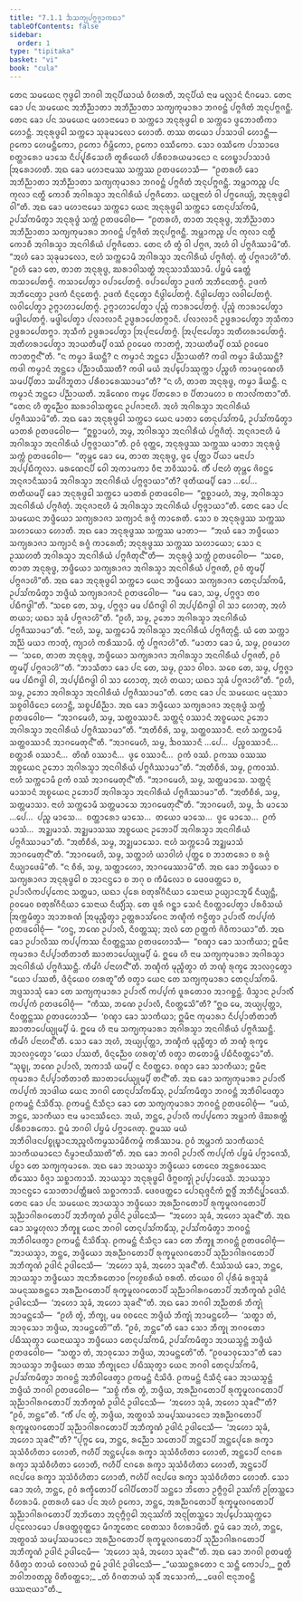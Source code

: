 ```yaml
---
title: "7.1.1 ᨨᩈᨠ᩠ᨿᨸᨻ᩠ᨻᨩ᩠ᨩᩣᨠᨳᩣ"
tableOfContents: false
sidebar:
  order: 1
type: "tipitaka"
basket: "vi"
book: "cula"
---
```



<DynamicBreadcrumb />

<Division number="330" book="cula">

<Paragraph number="1492" book="cula">
ᨲᩮᨶ ᩈᨾᨿᩮᨶ ᨻᩩᨴ᩠ᨵᩮᩤ ᨽᨣᩅᩤ ᩋᨶᩩᨸᩥᨿᩣᨿᩴ ᩅᩥᩉᩁᨲᩥ, ᩋᨶᩩᨸᩥᨿᩴ ᨶᩣᨾ ᨾᩃᩖᩣᨶᩴ ᨶᩥᨣᨾᩮᩣ. ᨲᩮᨶ ᨡᩮᩣ ᨸᨶ ᩈᨾᨿᩮᨶ ᩋᨽᩥᨬ᩠ᨬᩣᨲᩣ ᩋᨽᩥᨬ᩠ᨬᩣᨲᩣ ᩈᨠ᩠ᨿᨠᩩᨾᩣᩁᩣ ᨽᨣᩅᨶ᩠ᨲᩴ ᨸᨻ᩠ᨻᨩᩥᨲᩴ ᩋᨶᩩᨸᨻ᩠ᨻᨩᨶ᩠ᨲᩥ. ᨲᩮᨶ ᨡᩮᩣ ᨸᨶ ᩈᨾᨿᩮᨶ ᨾᩉᩣᨶᩣᨾᩮᩣ ᨧ ᩈᨠ᩠ᨠᩮᩣ ᩋᨶᩩᩁᩩᨴ᩠ᨵᩮᩤ ᨧ ᩈᨠ᩠ᨠᩮᩣ ᨴ᩠ᩅᩮᨽᩣᨲᩥᨠᩣ ᩉᩮᩣᨶ᩠ᨲᩥ. ᩋᨶᩩᩁᩩᨴ᩠ᨵᩮᩤ ᩈᨠ᩠ᨠᩮᩣ ᩈᩩᨡᩩᨾᩣᩃᩮᩣ ᩉᩮᩣᨲᩥ. ᨲᩔ ᨲᨿᩮᩣ ᨸᩣᩈᩣᨴᩤ ᩉᩮᩣᨶ᩠ᨲᩥ—  ᩑᨠᩮᩣ ᩉᩮᨾᨶ᩠ᨲᩥᨠᩮᩣ, ᩑᨠᩮᩣ ᨣᩥᨾ᩠ᩉᩥᨠᩮᩣ, ᩑᨠᩮᩣ ᩅᩔᩥᨠᩮᩣ. ᩈᩮᩣ ᩅᩔᩥᨠᩮ ᨸᩣᩈᩣᨴᩮ ᨧᨲ᩠ᨲᩣᩁᩮᩣ ᨾᩣᩈᩮ ᨶᩥᨸ᩠ᨸᩩᩁᩥᩈᩮᩉᩥ ᨲᩪᩁᩥᨿᩮᩉᩥ ᨸᩁᩥᨧᩣᩁᨿᨾᩣᨶᩮᩣ ᨶ ᩉᩮᨭ᩠ᨮᩣᨸᩣᩈᩣᨴᩴ ᩒᩁᩮᩣᩉᨲᩥ. ᩋᨳ ᨡᩮᩣ ᨾᩉᩣᨶᩣᨾᩔ ᩈᨠ᩠ᨠᩔ ᩑᨲᨴᩉᩮᩣᩈᩥ—  “ᩑᨲᩁᩉᩥ ᨡᩮᩣ ᩋᨽᩥᨬ᩠ᨬᩣᨲᩣ ᩋᨽᩥᨬ᩠ᨬᩣᨲᩣ ᩈᨠ᩠ᨿᨠᩩᨾᩣᩁᩣ ᨽᨣᩅᨶ᩠ᨲᩴ ᨸᨻ᩠ᨻᨩᩥᨲᩴ ᩋᨶᩩᨸᨻ᩠ᨻᨩᨶ᩠ᨲᩥ. ᩋᨾ᩠ᩉᩣᨠᨬ᩠ᨧ ᨸᨶ ᨠᩩᩃᩣ ᨶᨲ᩠ᨳᩥ ᨠᩮᩣᨧᩥ ᩋᨣᩤᩁᩈ᩠ᨾᩣ ᩋᨶᨣᩤᩁᩥᨿᩴ ᨸᨻ᩠ᨻᨩᩥᨲᩮᩣ. ᨿᨶ᩠ᨶᩪᨶᩣᩉᩴ ᩅᩤ ᨸᨻ᩠ᨻᨩᩮᨿ᩠ᨿᩴ, ᩋᨶᩩᩁᩩᨴ᩠ᨵᩮᩤ ᩅᩤ”ᨲᩥ. ᩋᨳ ᨡᩮᩣ ᨾᩉᩣᨶᩣᨾᩮᩣ ᩈᨠ᩠ᨠᩮᩣ ᨿᩮᨶ ᩋᨶᩩᩁᩩᨴ᩠ᨵᩮᩤ ᩈᨠ᩠ᨠᩮᩣ ᨲᩮᨶᩩᨸᩈᩘᨠᨾᩥ, ᩏᨸᩈᩘᨠᨾᩥᨲ᩠ᩅᩣ ᩋᨶᩩᩁᩩᨴ᩠ᨵᩴ ᩈᨠ᩠ᨠᩴ ᩑᨲᨴᩅᩮᩤᨧ—  “ᩑᨲᩁᩉᩥ, ᨲᩣᨲ ᩋᨶᩩᩁᩩᨴ᩠ᨵ, ᩋᨽᩥᨬ᩠ᨬᩣᨲᩣ ᩋᨽᩥᨬ᩠ᨬᩣᨲᩣ ᩈᨠ᩠ᨿᨠᩩᨾᩣᩁᩣ ᨽᨣᩅᨶ᩠ᨲᩴ ᨸᨻ᩠ᨻᨩᩥᨲᩴ ᩋᨶᩩᨸᨻ᩠ᨻᨩᨶ᩠ᨲᩥ. ᩋᨾ᩠ᩉᩣᨠᨬ᩠ᨧ ᨸᨶ ᨠᩩᩃᩣ ᨶᨲ᩠ᨳᩥ ᨠᩮᩣᨧᩥ ᩋᨣᩤᩁᩈ᩠ᨾᩣ ᩋᨶᨣᩤᩁᩥᨿᩴ ᨸᨻ᩠ᨻᨩᩥᨲᩮᩣ. ᨲᩮᨶ ᩉᩥ ᨲ᩠ᩅᩴ ᩅᩤ ᨸᨻ᩠ᨻᨩ, ᩋᩉᩴ ᩅᩤ ᨸᨻ᩠ᨻᨩᩥᩔᩣᨾᩦ”ᨲᩥ. “ᩋᩉᩴ ᨡᩮᩣ ᩈᩩᨡᩩᨾᩣᩃᩮᩣ, ᨶᩣᩉᩴ ᩈᨠ᩠ᨠᩮᩣᨾᩥ ᩋᨣᩤᩁᩈ᩠ᨾᩣ ᩋᨶᨣᩤᩁᩥᨿᩴ ᨸᨻ᩠ᨻᨩᩥᨲᩩᩴ. ᨲ᩠ᩅᩴ ᨸᨻ᩠ᨻᨩᩣᩉᩦ”ᨲᩥ. “ᩑᩉᩥ ᨡᩮᩣ ᨲᩮ, ᨲᩣᨲ ᩋᨶᩩᩁᩩᨴ᩠ᨵ, ᨥᩁᩣᩅᩤᩈᨲ᩠ᨳᩴ ᩋᨶᩩᩈᩣᩈᩥᩔᩣᨾᩥ. ᨸᨮᨾᩴ ᨡᩮᨲ᩠ᨲᩴ ᨠᩈᩣᨸᩮᨲᨻ᩠ᨻᩴ. ᨠᩈᩣᨸᩮᨲ᩠ᩅᩣ ᩅᨸᩣᨸᩮᨲᨻ᩠ᨻᩴ. ᩅᨸᩣᨸᩮᨲ᩠ᩅᩣ ᩏᨴᨠᩴ ᩋᨽᩥᨶᩮᨲᨻ᩠ᨻᩴ. ᩏᨴᨠᩴ ᩋᨽᩥᨶᩮᨲ᩠ᩅᩣ ᩏᨴᨠᩴ ᨶᩥᨶ᩠ᨶᩮᨲᨻ᩠ᨻᩴ. ᩏᨴᨠᩴ ᨶᩥᨶ᩠ᨶᩮᨲ᩠ᩅᩣ ᨶᩥᨴ᩠ᨵᩤᨸᩮᨲᨻ᩠ᨻᩴ. ᨶᩥᨴ᩠ᨵᩤᨸᩮᨲ᩠ᩅᩣ ᩃᩅᩤᨸᩮᨲᨻ᩠ᨻᩴ. ᩃᩅᩤᨸᩮᨲ᩠ᩅᩣ ᩏᨻ᩠ᨻᩣᩉᩣᨸᩮᨲᨻ᩠ᨻᩴ. ᩏᨻ᩠ᨻᩣᩉᩣᨸᩮᨲ᩠ᩅᩣ ᨸᩩᨬ᩠ᨩᩴ ᨠᩣᩁᩣᨸᩮᨲᨻ᩠ᨻᩴ. ᨸᩩᨬ᩠ᨩᩴ ᨠᩣᩁᩣᨸᩮᨲ᩠ᩅᩣ ᨾᨴ᩠ᨴᩤᨸᩮᨲᨻ᩠ᨻᩴ. ᨾᨴ᩠ᨴᩤᨸᩮᨲ᩠ᩅᩣ ᨸᩃᩣᩃᩣᨶᩥ ᩏᨴ᩠ᨵᩁᩣᨸᩮᨲᨻ᩠ᨻᩣᨶᩥ. ᨸᩃᩣᩃᩣᨶᩥ ᩏᨴ᩠ᨵᩁᩣᨸᩮᨲ᩠ᩅᩣ ᨽᩩᩈᩥᨠᩣ ᩏᨴ᩠ᨵᩁᩣᨸᩮᨲᨻ᩠ᨻᩣ. ᨽᩩᩈᩥᨠᩴ ᩏᨴ᩠ᨵᩁᩣᨸᩮᨲ᩠ᩅᩣ ᩒᨸᩩᨶᩣᨸᩮᨲᨻ᩠ᨻᩴ. ᩒᨸᩩᨶᩣᨸᩮᨲ᩠ᩅᩣ ᩋᨲᩥᩉᩁᩣᨸᩮᨲᨻ᩠ᨻᩴ. ᩋᨲᩥᩉᩁᩣᨸᩮᨲ᩠ᩅᩣ ᩋᩣᨿᨲᩥᨾ᩠ᨸᩥ ᩅᩔᩴ ᩑᩅᨾᩮᩅ ᨠᩣᨲᨻ᩠ᨻᩴ, ᩋᩣᨿᨲᩥᨾ᩠ᨸᩥ ᩅᩔᩴ ᩑᩅᨾᩮᩅ ᨠᩣᨲᨻ᩠ᨻᨶ᩺”ᨲᩥ. “ᨶ ᨠᨾ᩠ᨾᩣ ᨡᩦᨿᨶ᩠ᨲᩥ? ᨶ ᨠᨾ᩠ᨾᩣᨶᩴ ᩋᨶ᩠ᨲᩮᩣ ᨸᨬ᩠ᨬᩣᨿᨲᩥ? ᨠᨴᩤ ᨠᨾ᩠ᨾᩣ ᨡᩦᨿᩥᩔᨶ᩠ᨲᩥ? ᨠᨴᩤ ᨠᨾ᩠ᨾᩣᨶᩴ ᩋᨶ᩠ᨲᩮᩣ ᨸᨬ᩠ᨬᩣᨿᩥᩔᨲᩥ? ᨠᨴᩤ ᨾᨿᩴ ᩋᨸ᩠ᨸᩮᩣᩔᩩᨠ᩠ᨠᩣ ᨸᨬ᩠ᨧᩉᩥ ᨠᩣᨾᨣᩩᨱᩮᩉᩥ ᩈᨾᨸ᩠ᨸᩥᨲᩣ ᩈᨾᩘᨣᩦᨽᩪᨲᩣ ᨸᩁᩥᨧᩣᩁᩮᩔᩣᨾᩣ”ᨲᩥ? “ᨶ ᩉᩥ, ᨲᩣᨲ ᩋᨶᩩᩁᩩᨴ᩠ᨵ, ᨠᨾ᩠ᨾᩣ ᨡᩦᨿᨶ᩠ᨲᩥ. ᨶ ᨠᨾ᩠ᨾᩣᨶᩴ ᩋᨶ᩠ᨲᩮᩣ ᨸᨬ᩠ᨬᩣᨿᨲᩥ. ᩋᨡᩦᨱᩮᩅ ᨠᨾ᩠ᨾᩮ ᨸᩥᨲᩁᩮᩣ ᨧ ᨸᩥᨲᩣᨾᩉᩣ ᨧ ᨠᩣᩃᩘᨠᨲᩣ”ᨲᩥ. “ᨲᩮᨶ ᩉᩥ ᨲ᩠ᩅᨬ᩠ᨬᩮᩅ ᨥᩁᩣᩅᩤᩈᨲ᩠ᨳᩮᨶ ᩏᨸᨩᩣᨶᩣᩉᩥ. ᩋᩉᩴ ᩋᨣᩤᩁᩈ᩠ᨾᩣ ᩋᨶᨣᩤᩁᩥᨿᩴ ᨸᨻ᩠ᨻᨩᩥᩔᩣᨾᩦ”ᨲᩥ.
</Paragraph>

<Paragraph number="1493" book="cula">
ᩋᨳ ᨡᩮᩣ ᩋᨶᩩᩁᩩᨴ᩠ᨵᩮᩤ ᩈᨠ᩠ᨠᩮᩣ ᨿᩮᨶ ᨾᩣᨲᩣ ᨲᩮᨶᩩᨸᩈᩘᨠᨾᩥ, ᩏᨸᩈᩘᨠᨾᩥᨲ᩠ᩅᩣ ᨾᩣᨲᩁᩴ ᩑᨲᨴᩅᩮᩤᨧ—  “ᩍᨧ᩠ᨨᩣᨾᩉᩴ, ᩋᨾ᩠ᨾ, ᩋᨣᩤᩁᩈ᩠ᨾᩣ ᩋᨶᨣᩤᩁᩥᨿᩴ ᨸᨻ᩠ᨻᨩᩥᨲᩩᩴ. ᩋᨶᩩᨩᩣᨶᩣᩉᩥ ᨾᩴ ᩋᨣᩤᩁᩈ᩠ᨾᩣ ᩋᨶᨣᩤᩁᩥᨿᩴ ᨸᨻ᩠ᨻᨩ᩠ᨩᩣᨿᩣ”ᨲᩥ. ᩑᩅᩴ ᩅᩩᨲ᩠ᨲᩮ, ᩋᨶᩩᩁᩩᨴ᩠ᨵᩔ ᩈᨠ᩠ᨠᩔ ᨾᩣᨲᩣ ᩋᨶᩩᩁᩩᨴ᩠ᨵᩴ ᩈᨠ᩠ᨠᩴ ᩑᨲᨴᩅᩮᩤᨧ—  “ᨲᩩᨾ᩠ᩉᩮ ᨡᩮᩣ ᨾᩮ, ᨲᩣᨲ ᩋᨶᩩᩁᩩᨴ᩠ᨵ, ᨴ᩠ᩅᩮ ᨸᩩᨲ᩠ᨲᩣ ᨸᩥᨿᩣ ᨾᨶᩣᨸᩣ ᩋᨸ᩠ᨸᨭᩥᨠᩪᩃᩣ. ᨾᩁᨱᩮᨶᨸᩥ ᩅᩮᩤ ᩋᨠᩣᨾᨠᩣ ᩅᩥᨶᩣ ᨽᩅᩥᩔᩣᨾᩥ. ᨠᩥᩴ ᨸᨶᩣᩉᩴ ᨲᩩᨾ᩠ᩉᩮ ᨩᩦᩅᨶ᩠ᨲᩮ ᩋᨶᩩᨩᩣᨶᩥᩔᩣᨾᩥ ᩋᨣᩤᩁᩈ᩠ᨾᩣ ᩋᨶᨣᩤᩁᩥᨿᩴ ᨸᨻ᩠ᨻᨩ᩠ᨩᩣᨿᩣ”ᨲᩥ? ᨴᩩᨲᩥᨿᨾ᩠ᨸᩥ ᨡᩮᩣ …ᨸᩮ…  ᨲᨲᩥᨿᨾ᩠ᨸᩥ ᨡᩮᩣ ᩋᨶᩩᩁᩩᨴ᩠ᨵᩮᩤ ᩈᨠ᩠ᨠᩮᩣ ᨾᩣᨲᩁᩴ ᩑᨲᨴᩅᩮᩤᨧ—  “ᩍᨧ᩠ᨨᩣᨾᩉᩴ, ᩋᨾ᩠ᨾ, ᩋᨣᩤᩁᩈ᩠ᨾᩣ ᩋᨶᨣᩤᩁᩥᨿᩴ ᨸᨻ᩠ᨻᨩᩥᨲᩩᩴ. ᩋᨶᩩᨩᩣᨶᩣᩉᩥ ᨾᩴ ᩋᨣᩤᩁᩈ᩠ᨾᩣ ᩋᨶᨣᩤᩁᩥᨿᩴ ᨸᨻ᩠ᨻᨩ᩠ᨩᩣᨿᩣ”ᨲᩥ.
</Paragraph>

<Paragraph number="1494" book="cula">
ᨲᩮᨶ ᨡᩮᩣ ᨸᨶ ᩈᨾᨿᩮᨶ ᨽᨴ᩠ᨴᩥᨿᩮᩣ ᩈᨠ᩠ᨿᩁᩣᨩᩣ ᩈᨠ᩠ᨿᩣᨶᩴ ᩁᨩ᩠ᨩᩴ ᨠᩣᩁᩮᨲᩥ. ᩈᩮᩣ ᨧ ᩋᨶᩩᩁᩩᨴ᩠ᨵᩔ ᩈᨠ᩠ᨠᩔ ᩈᩉᩣᨿᩮᩣ ᩉᩮᩣᨲᩥ. ᩋᨳ ᨡᩮᩣ ᩋᨶᩩᩁᩩᨴ᩠ᨵᩔ ᩈᨠ᩠ᨠᩔ ᨾᩣᨲᩣ—  “ᩋᨿᩴ ᨡᩮᩣ ᨽᨴ᩠ᨴᩥᨿᩮᩣ ᩈᨠ᩠ᨿᩁᩣᨩᩣ ᩈᨠ᩠ᨿᩣᨶᩴ ᩁᨩ᩠ᨩᩴ ᨠᩣᩁᩮᨲᩥ; ᩋᨶᩩᩁᩩᨴ᩠ᨵᩔ ᩈᨠ᩠ᨠᩔ ᩈᩉᩣᨿᩮᩣ; ᩈᩮᩣ ᨶ ᩏᩔᩉᨲᩥ ᩋᨣᩤᩁᩈ᩠ᨾᩣ ᩋᨶᨣᩤᩁᩥᨿᩴ ᨸᨻ᩠ᨻᨩᩥᨲᩩᨶ᩺”ᨲᩥ—  ᩋᨶᩩᩁᩩᨴ᩠ᨵᩴ ᩈᨠ᩠ᨠᩴ ᩑᨲᨴᩅᩮᩤᨧ—  “ᩈᨧᩮ, ᨲᩣᨲ ᩋᨶᩩᩁᩩᨴ᩠ᨵ, ᨽᨴ᩠ᨴᩥᨿᩮᩣ ᩈᨠ᩠ᨿᩁᩣᨩᩣ ᩋᨣᩤᩁᩈ᩠ᨾᩣ ᩋᨶᨣᩤᩁᩥᨿᩴ ᨸᨻ᩠ᨻᨩᨲᩥ, ᩑᩅᩴ ᨲ᩠ᩅᨾ᩠ᨸᩥ ᨸᨻ᩠ᨻᨩᩣᩉᩦ”ᨲᩥ. ᩋᨳ ᨡᩮᩣ ᩋᨶᩩᩁᩩᨴ᩠ᨵᩮᩤ ᩈᨠ᩠ᨠᩮᩣ ᨿᩮᨶ ᨽᨴ᩠ᨴᩥᨿᩮᩣ ᩈᨠ᩠ᨿᩁᩣᨩᩣ ᨲᩮᨶᩩᨸᩈᩘᨠᨾᩥ, ᩏᨸᩈᩘᨠᨾᩥᨲ᩠ᩅᩣ ᨽᨴ᩠ᨴᩥᨿᩴ ᩈᨠ᩠ᨿᩁᩣᨩᩣᨶᩴ ᩑᨲᨴᩅᩮᩤᨧ—  “ᨾᨾ ᨡᩮᩣ, ᩈᨾ᩠ᨾ, ᨸᨻ᩠ᨻᨩ᩠ᨩᩣ ᨲᩅ ᨸᨭᩥᨻᨴ᩠ᨵᩤ”ᨲᩥ. “ᩈᨧᩮ ᨲᩮ, ᩈᨾ᩠ᨾ, ᨸᨻ᩠ᨻᨩ᩠ᨩᩣ ᨾᨾ ᨸᨭᩥᨻᨴ᩠ᨵᩤ ᩅᩤ ᩋᨸ᩠ᨸᨭᩥᨻᨴ᩠ᨵᩤ ᩅᩤ ᩈᩣ ᩉᩮᩣᨲᩩ, ᩋᩉᩴ ᨲᨿᩣ; ᨿᨳᩣ ᩈᩩᨡᩴ ᨸᨻ᩠ᨻᨩᩣᩉᩦ”ᨲᩥ. “ᩑᩉᩥ, ᩈᨾ᩠ᨾ, ᩏᨽᩮᩣ ᩋᨣᩤᩁᩈ᩠ᨾᩣ ᩋᨶᨣᩤᩁᩥᨿᩴ ᨸᨻ᩠ᨻᨩᩥᩔᩣᨾᩣ”ᨲᩥ. “ᨶᩣᩉᩴ, ᩈᨾ᩠ᨾ, ᩈᨠ᩠ᨠᩮᩣᨾᩥ ᩋᨣᩤᩁᩈ᩠ᨾᩣ ᩋᨶᨣᩤᩁᩥᨿᩴ ᨸᨻ᩠ᨻᨩᩥᨲᩩᨶ᩠ᨲᩥ. ᨿᩴ ᨲᩮ ᩈᨠ᩠ᨠᩣ ᩋᨬ᩠ᨬᩴ ᨾᨿᩣ ᨠᩣᨲᩩᩴ, ᨠ᩠ᨿᩣᩉᩴ ᨠᩁᩥᩔᩣᨾᩥ. ᨲ᩠ᩅᩴ ᨸᨻ᩠ᨻᨩᩣᩉᩦ”ᨲᩥ. “ᨾᩣᨲᩣ ᨡᩮᩣ ᨾᩴ, ᩈᨾ᩠ᨾ, ᩑᩅᨾᩣᩉ—  ‘ᩈᨧᩮ, ᨲᩣᨲ ᩋᨶᩩᩁᩩᨴ᩠ᨵ, ᨽᨴ᩠ᨴᩥᨿᩮᩣ ᩈᨠ᩠ᨿᩁᩣᨩᩣ ᩋᨣᩤᩁᩈ᩠ᨾᩣ ᩋᨶᨣᩤᩁᩥᨿᩴ ᨸᨻ᩠ᨻᨩᨲᩥ, ᩑᩅᩴ ᨲ᩠ᩅᨾ᩠ᨸᩥ ᨸᨻ᩠ᨻᨩᩣᩉᩦ’”ᨲᩥ. “ᨽᩣᩈᩥᨲᩣ ᨡᩮᩣ ᨸᨶ ᨲᩮ, ᩈᨾ᩠ᨾ, ᩑᩈᩣ ᩅᩤᨧᩣ. ᩈᨧᩮ ᨲᩮ, ᩈᨾ᩠ᨾ, ᨸᨻ᩠ᨻᨩ᩠ᨩᩣ ᨾᨾ ᨸᨭᩥᨻᨴ᩠ᨵᩤ ᩅᩤ, ᩋᨸ᩠ᨸᨭᩥᨻᨴ᩠ᨵᩤ ᩅᩤ ᩈᩣ ᩉᩮᩣᨲᩩ, ᩋᩉᩴ ᨲᨿᩣ; ᨿᨳᩣ ᩈᩩᨡᩴ ᨸᨻ᩠ᨻᨩᩣᩉᩦ”ᨲᩥ. “ᩑᩉᩥ, ᩈᨾ᩠ᨾ, ᩏᨽᩮᩣ ᩋᨣᩤᩁᩈ᩠ᨾᩣ ᩋᨶᨣᩤᩁᩥᨿᩴ ᨸᨻ᩠ᨻᨩᩥᩔᩣᨾᩣ”ᨲᩥ.
</Paragraph>

<Paragraph number="1495" book="cula">
ᨲᩮᨶ ᨡᩮᩣ ᨸᨶ ᩈᨾᨿᩮᨶ ᨾᨶᩩᩔᩣ ᩈᨧ᩠ᨧᩅᩤᨴᩥᨶᩮᩣ ᩉᩮᩣᨶ᩠ᨲᩥ, ᩈᨧ᩠ᨧᨸᨭᩥᨬ᩠ᨬᩣ. ᩋᨳ ᨡᩮᩣ ᨽᨴ᩠ᨴᩥᨿᩮᩣ ᩈᨠ᩠ᨿᩁᩣᨩᩣ ᩋᨶᩩᩁᩩᨴ᩠ᨵᩴ ᩈᨠ᩠ᨠᩴ ᩑᨲᨴᩅᩮᩤᨧ—  “ᩋᩣᨣᨾᩮᩉᩥ, ᩈᨾ᩠ᨾ, ᩈᨲ᩠ᨲᩅᩔᩣᨶᩥ. ᩈᨲ᩠ᨲᨶ᩠ᨶᩴ ᩅᩔᩣᨶᩴ ᩋᨧ᩠ᨧᨿᩮᨶ ᩏᨽᩮᩣ ᩋᨣᩤᩁᩈ᩠ᨾᩣ ᩋᨶᨣᩤᩁᩥᨿᩴ ᨸᨻ᩠ᨻᨩᩥᩔᩣᨾᩣ”ᨲᩥ. “ᩋᨲᩥᨧᩥᩁᩴ, ᩈᨾ᩠ᨾ, ᩈᨲ᩠ᨲᩅᩔᩣᨶᩥ. ᨶᩣᩉᩴ ᩈᨠ᩠ᨠᩮᩣᨾᩥ ᩈᨲ᩠ᨲᩅᩔᩣᨶᩥ ᩋᩣᨣᨾᩮᨲᩩᨶ᩺”ᨲᩥ. “ᩋᩣᨣᨾᩮᩉᩥ, ᩈᨾ᩠ᨾ, ᨨᩅᩔᩣᨶᩥ …ᨸᩮ…  ᨸᨬ᩠ᨧᩅᩔᩣᨶᩥ…  ᨧᨲ᩠ᨲᩣᩁᩥ ᩅᩔᩣᨶᩥ…  ᨲᩦᨱᩥ ᩅᩔᩣᨶᩥ…  ᨴ᩠ᩅᩮ ᩅᩔᩣᨶᩥ…  ᩑᨠᩴ ᩅᩔᩴ. ᩑᨠᩔ ᩅᩔᩔ ᩋᨧ᩠ᨧᨿᩮᨶ ᩏᨽᩮᩣ ᩋᨣᩤᩁᩈ᩠ᨾᩣ ᩋᨶᨣᩤᩁᩥᨿᩴ ᨸᨻ᩠ᨻᨩᩥᩔᩣᨾᩣ”ᨲᩥ. “ᩋᨲᩥᨧᩥᩁᩴ, ᩈᨾ᩠ᨾ, ᩑᨠᩅᩔᩴ. ᨶᩣᩉᩴ ᩈᨠ᩠ᨠᩮᩣᨾᩥ ᩑᨠᩴ ᩅᩔᩴ ᩋᩣᨣᨾᩮᨲᩩᨶ᩺”ᨲᩥ. “ᩋᩣᨣᨾᩮᩉᩥ, ᩈᨾ᩠ᨾ, ᩈᨲ᩠ᨲᨾᩣᩈᩮ. ᩈᨲ᩠ᨲᨶ᩠ᨶᩴ ᨾᩣᩈᩣᨶᩴ ᩋᨧ᩠ᨧᨿᩮᨶ ᩏᨽᩮᩣᨸᩥ ᩋᨣᩤᩁᩈ᩠ᨾᩣ ᩋᨶᨣᩤᩁᩥᨿᩴ ᨸᨻ᩠ᨻᨩᩥᩔᩣᨾᩣ”ᨲᩥ. “ᩋᨲᩥᨧᩥᩁᩴ, ᩈᨾ᩠ᨾ, ᩈᨲ᩠ᨲᨾᩣᩈᩣ. ᨶᩣᩉᩴ ᩈᨠ᩠ᨠᩮᩣᨾᩥ ᩈᨲ᩠ᨲᨾᩣᩈᩮ ᩋᩣᨣᨾᩮᨲᩩᨶ᩺”ᨲᩥ. “ᩋᩣᨣᨾᩮᩉᩥ, ᩈᨾ᩠ᨾ, ᨨ ᨾᩣᩈᩮ …ᨸᩮ…  ᨸᨬ᩠ᨧ ᨾᩣᩈᩮ…  ᨧᨲ᩠ᨲᩣᩁᩮᩣ ᨾᩣᩈᩮ…  ᨲᨿᩮᩣ ᨾᩣᩈᩮ…  ᨴ᩠ᩅᩮ ᨾᩣᩈᩮ…  ᩑᨠᩴ ᨾᩣᩈᩴ…  ᩋᨯ᩠ᨰᨾᩣᩈᩴ. ᩋᨯ᩠ᨰᨾᩣᩈᩔ ᩋᨧ᩠ᨧᨿᩮᨶ ᩏᨽᩮᩣᨸᩥ ᩋᨣᩤᩁᩈ᩠ᨾᩣ ᩋᨶᨣᩤᩁᩥᨿᩴ ᨸᨻ᩠ᨻᨩᩥᩔᩣᨾᩣ”ᨲᩥ. “ᩋᨲᩥᨧᩥᩁᩴ, ᩈᨾ᩠ᨾ, ᩋᨯ᩠ᨰᨾᩣᩈᩮᩣ. ᨶᩣᩉᩴ ᩈᨠ᩠ᨠᩮᩣᨾᩥ ᩋᨯ᩠ᨰᨾᩣᩈᩴ ᩋᩣᨣᨾᩮᨲᩩᨶ᩺”ᨲᩥ. “ᩋᩣᨣᨾᩮᩉᩥ, ᩈᨾ᩠ᨾ, ᩈᨲ᩠ᨲᩣᩉᩴ ᨿᩣᩅᩤᩉᩴ ᨸᩩᨲ᩠ᨲᩮ ᨧ ᨽᩣᨲᩁᩮᩣ ᨧ ᩁᨩ᩠ᨩᩴ ᨶᩥᨿ᩠ᨿᩣᨴᩮᨾᩦ”ᨲᩥ. “ᨶ ᨧᩥᩁᩴ, ᩈᨾ᩠ᨾ, ᩈᨲ᩠ᨲᩣᩉᩮᩣ, ᩋᩣᨣᨾᩮᩔᩣᨾᩦ”ᨲᩥ.
</Paragraph>

</Division>
<Division number="331" book="cula">

<Paragraph number="1496" book="cula">
ᩋᨳ ᨡᩮᩣ ᨽᨴ᩠ᨴᩥᨿᩮᩣ ᨧ ᩈᨠ᩠ᨿᩁᩣᨩᩣ ᩋᨶᩩᩁᩩᨴ᩠ᨵᩮᩤ ᨧ ᩋᩣᨶᨶ᩠ᨴᩮᩣ ᨧ ᨽᨣᩩ ᨧ ᨠᩥᨾᩥᩃᩮᩣ ᨧ ᨴᩮᩅᨴᨲ᩠ᨲᩮᩣ ᨧ, ᩏᨸᩣᩃᩥᨠᨸ᩠ᨸᨠᩮᨶ ᩈᨲ᩠ᨲᨾᩣ, ᨿᨳᩣ ᨸᩩᩁᩮ ᨧᨲᩩᩁᩘᨣᩥᨶᩥᨿᩣ ᩈᩮᨶᩣᨿ ᩏᨿ᩠ᨿᩣᨶᨽᩪᨾᩥᩴ ᨶᩥᨿ᩠ᨿᨶ᩠ᨲᩥ, ᩑᩅᨾᩮᩅ ᨧᨲᩩᩁᩘᨣᩥᨶᩥᨿᩣ ᩈᩮᨶᩣᨿ ᨶᩥᨿ᩠ᨿᩥᩴᩈᩩ. ᨲᩮ ᨴᩪᩁᩴ ᨣᨶ᩠ᨲ᩠ᩅᩣ ᩈᩮᨶᩴ ᨶᩥᩅᨲ᩠ᨲᩣᨸᩮᨲ᩠ᩅᩣ ᨸᩁᩅᩥᩈᨿᩴ ᩒᨠ᩠ᨠᨾᩥᨲ᩠ᩅᩣ ᩋᩣᨽᩁᨱᩴ ᩒᨾᩩᨬ᩠ᨧᩥᨲ᩠ᩅᩣ ᩏᨲ᩠ᨲᩁᩣᩈᩘᨣᩮᨶ ᨽᨱ᩠ᨯᩥᨠᩴ ᨻᨶ᩠ᨵᩥᨲ᩠ᩅᩣ ᩏᨸᩣᩃᩥᩴ ᨠᨸ᩠ᨸᨠᩴ ᩑᨲᨴᩅᩮᩤᨧᩩᩴ—  “ᩉᨶ᩠ᨴ, ᨽᨱᩮ ᩏᨸᩣᩃᩥ, ᨶᩥᩅᨲ᩠ᨲᩔᩩ; ᩋᩃᩴ ᨲᩮ ᩑᨲ᩠ᨲᨠᩴ ᨩᩦᩅᩥᨠᩣᨿᩣ”ᨲᩥ. ᩋᨳ ᨡᩮᩣ ᩏᨸᩣᩃᩥᩔ ᨠᨸ᩠ᨸᨠᩔ ᨶᩥᩅᨲ᩠ᨲᨶ᩠ᨲᩔ ᩑᨲᨴᩉᩮᩣᩈᩥ—  “ᨧᨱ᩠ᨯᩣ ᨡᩮᩣ ᩈᩣᨠᩥᨿᩣ; ᩍᨾᩥᨶᩣ ᨠᩩᨾᩣᩁᩣ ᨶᩥᨸ᩠ᨸᩣᨲᩥᨲᩣᨲᩥ ᨥᩣᨲᩣᨸᩮᨿ᩠ᨿᩩᨾ᩠ᨸᩥ ᨾᩴ. ᩍᨾᩮ ᩉᩥ ᨶᩣᨾ ᩈᨠ᩠ᨿᨠᩩᨾᩣᩁᩣ ᩋᨣᩤᩁᩈ᩠ᨾᩣ ᩋᨶᨣᩤᩁᩥᨿᩴ ᨸᨻ᩠ᨻᨩᩥᩔᨶ᩠ᨲᩥ. ᨠᩥᨾᩘᨣᩴ ᨸᨶᩣᩉᨶ᩺”ᨲᩥ. ᨽᨱ᩠ᨯᩥᨠᩴ ᨾᩩᨬ᩠ᨧᩥᨲ᩠ᩅᩣ ᨲᩴ ᨽᨱ᩠ᨯᩴ ᩁᩩᨠ᩠ᨡᩮ ᩋᩣᩃᨣ᩠ᨣᩮᨲ᩠ᩅᩣ “ᨿᩮᩣ ᨸᩔᨲᩥ, ᨴᩥᨶ᩠ᨶᩴᨿᩮᩅ ᩉᩁᨲᩪ”ᨲᩥ ᩅᨲ᩠ᩅᩣ ᨿᩮᨶ ᨲᩮ ᩈᨠ᩠ᨿᨠᩩᨾᩣᩁᩣ ᨲᩮᨶᩩᨸᩈᩘᨠᨾᩥ. ᩋᨴ᩠ᨴᩈᩣᩈᩩᩴ ᨡᩮᩣ ᨲᩮ ᩈᨠ᩠ᨿᨠᩩᨾᩣᩁᩣ ᩏᨸᩣᩃᩥᩴ ᨠᨸ᩠ᨸᨠᩴ ᨴᩪᩁᨲᩮᩣᩅ ᩋᩣᨣᨧ᩠ᨨᨶ᩠ᨲᩴ. ᨴᩥᩈ᩠ᩅᩣᨶ ᩏᨸᩣᩃᩥᩴ ᨠᨸ᩠ᨸᨠᩴ ᩑᨲᨴᩅᩮᩤᨧᩩᩴ—  “ᨠᩥᩔ, ᨽᨱᩮ ᩏᨸᩣᩃᩥ, ᨶᩥᩅᨲ᩠ᨲᩮᩈᩦ”ᨲᩥ? “ᩍᨵ ᨾᩮ, ᩋᨿ᩠ᨿᨸᩩᨲ᩠ᨲᩣ, ᨶᩥᩅᨲ᩠ᨲᨶ᩠ᨲᩔ ᩑᨲᨴᩉᩮᩣᩈᩥ—  ‘ᨧᨱ᩠ᨯᩣ ᨡᩮᩣ ᩈᩣᨠᩥᨿᩣ; ᩍᨾᩥᨶᩣ ᨠᩩᨾᩣᩁᩣ ᨶᩥᨸ᩠ᨸᩣᨲᩥᨲᩣᨲᩥ ᨥᩣᨲᩣᨸᩮᨿ᩠ᨿᩩᨾ᩠ᨸᩥ ᨾᩴ. ᩍᨾᩮ ᩉᩥ ᨶᩣᨾ ᩈᨠ᩠ᨿᨠᩩᨾᩣᩁᩣ ᩋᨣᩤᩁᩈ᩠ᨾᩣ ᩋᨶᨣᩤᩁᩥᨿᩴ ᨸᨻ᩠ᨻᨩᩥᩔᨶ᩠ᨲᩥ. ᨠᩥᨾᩘᨣᩴ ᨸᨶᩣᩉᨶ᩺’ᨲᩥ. ᩈᩮᩣ ᨡᩮᩣ ᩋᩉᩴ, ᩋᨿ᩠ᨿᨸᩩᨲ᩠ᨲᩣ, ᨽᨱ᩠ᨯᩥᨠᩴ ᨾᩩᨬ᩠ᨧᩥᨲ᩠ᩅᩣ ᨲᩴ ᨽᨱ᩠ᨯᩴ ᩁᩩᨠ᩠ᨡᩮ ᩋᩣᩃᨣ᩠ᨣᩮᨲ᩠ᩅᩣ ‘ᨿᩮᩣ ᨸᩔᨲᩥ, ᨴᩥᨶ᩠ᨶᨬ᩠ᨬᩮᩅ ᩉᩁᨲᩪ’ᨲᩥ ᩅᨲ᩠ᩅᩣ ᨲᨲᩮᩣᨾ᩠ᩉᩥ ᨸᨭᩥᨶᩥᩅᨲ᩠ᨲᩮᩣ”ᨲᩥ. “ᩈᩩᨭ᩠ᨮᩩ, ᨽᨱᩮ ᩏᨸᩣᩃᩥ, ᩋᨠᩣᩈᩥ ᨿᨾ᩠ᨸᩥ ᨶ ᨶᩥᩅᨲ᩠ᨲᩮᩣ. ᨧᨱ᩠ᨯᩣ ᨡᩮᩣ ᩈᩣᨠᩥᨿᩣ; ᩍᨾᩥᨶᩣ ᨠᩩᨾᩣᩁᩣ ᨶᩥᨸ᩠ᨸᩣᨲᩥᨲᩣᨲᩥ ᨥᩣᨲᩣᨸᩮᨿ᩠ᨿᩩᨾ᩠ᨸᩥ ᨲᨶ᩺”ᨲᩥ.
</Paragraph>

<Paragraph number="1497" book="cula">
ᩋᨳ ᨡᩮᩣ ᩈᨠ᩠ᨿᨠᩩᨾᩣᩁᩣ ᩏᨸᩣᩃᩥᩴ ᨠᨸ᩠ᨸᨠᩴ ᩋᩣᨴᩤᨿ ᨿᩮᨶ ᨽᨣᩅᩤ ᨲᩮᨶᩩᨸᩈᩘᨠᨾᩥᩴᩈᩩ, ᩏᨸᩈᩘᨠᨾᩥᨲ᩠ᩅᩣ ᨽᨣᩅᨶ᩠ᨲᩴ ᩋᨽᩥᩅᩤᨴᩮᨲ᩠ᩅᩣ ᩑᨠᨾᨶ᩠ᨲᩴ ᨶᩥᩈᩦᨴᩥᩴᩈᩩ. ᩑᨠᨾᨶ᩠ᨲᩴ ᨶᩥᩈᩥᨶ᩠ᨶᩣ ᨡᩮᩣ ᨲᩮ ᩈᨠ᩠ᨿᨠᩩᨾᩣᩁᩣ ᨽᨣᩅᨶ᩠ᨲᩴ ᩑᨲᨴᩅᩮᩤᨧᩩᩴ—  “ᨾᨿᩴ, ᨽᨶ᩠ᨲᩮ, ᩈᩣᨠᩥᨿᩣ ᨶᩣᨾ ᨾᩣᨶᩔᩥᨶᩮᩣ. ᩋᨿᩴ, ᨽᨶ᩠ᨲᩮ, ᩏᨸᩣᩃᩥ ᨠᨸ᩠ᨸᨠᩮᩣ ᩋᨾ᩠ᩉᩣᨠᩴ ᨴᩦᨥᩁᨲ᩠ᨲᩴ ᨸᩁᩥᨧᩣᩁᨠᩮᩣ. ᩍᨾᩴ ᨽᨣᩅᩤ ᨸᨮᨾᩴ ᨸᨻ᩠ᨻᩣᨩᩮᨲᩩ. ᩍᨾᩔ ᨾᨿᩴ ᩋᨽᩥᩅᩤᨴᨶᨸᨧ᩠ᨧᩩᨭ᩠ᨮᩣᨶᩋᨬ᩠ᨩᩃᩥᨠᨾ᩠ᨾᩈᩣᨾᩦᨧᩥᨠᨾ᩠ᨾᩴ ᨠᩁᩥᩔᩣᨾ. ᩑᩅᩴ ᩋᨾ᩠ᩉᩣᨠᩴ ᩈᩣᨠᩥᨿᩣᨶᩴ ᩈᩣᨠᩥᨿᨾᩣᨶᩮᩣ ᨶᩥᨾ᩠ᨾᩣᨶᩣᨿᩥᩔᨲᩦ”ᨲᩥ.
</Paragraph>

<Paragraph number="1498" book="cula">
ᩋᨳ ᨡᩮᩣ ᨽᨣᩅᩤ ᩏᨸᩣᩃᩥᩴ ᨠᨸ᩠ᨸᨠᩴ ᨸᨮᨾᩴ ᨸᨻ᩠ᨻᩣᨩᩮᩈᩥ, ᨸᨧ᩠ᨨᩣ ᨲᩮ ᩈᨠ᩠ᨿᨠᩩᨾᩣᩁᩮ. ᩋᨳ ᨡᩮᩣ ᩋᩣᨿᩈ᩠ᨾᩣ ᨽᨴ᩠ᨴᩥᨿᩮᩣ ᨲᩮᨶᩮᩅ ᩋᨶ᩠ᨲᩁᩅᩔᩮᨶ ᨲᩥᩔᩮᩣ ᩅᩥᨩ᩠ᨩᩣ ᩈᨧ᩠ᨨᩣᨠᩣᩈᩥ. ᩋᩣᨿᩈ᩠ᨾᩣ ᩋᨶᩩᩁᩩᨴ᩠ᨵᩮᩤ ᨴᩥᨻ᩠ᨻᨧᨠ᩠ᨡᩩᩴ ᩏᨸ᩠ᨸᩣᨴᩮᩈᩥ. ᩋᩣᨿᩈ᩠ᨾᩣ ᩋᩣᨶᨶ᩠ᨴᩮᩣ ᩈᩮᩣᨲᩣᨸᨲ᩠ᨲᩥᨹᩃᩴ ᩈᨧ᩠ᨨᩣᨠᩣᩈᩥ. ᨴᩮᩅᨴᨲ᩠ᨲᩮᩣ ᨸᩮᩣᨳᩩᨩ᩠ᨩᨶᩥᨠᩴ ᩍᨴ᩠ᨵᩥᩴ ᩋᨽᩥᨶᩥᨸ᩠ᨹᩣᨴᩮᩈᩥ.
</Paragraph>

</Division>
<Division number="332" book="cula">

<Paragraph number="1499" book="cula">
ᨲᩮᨶ ᨡᩮᩣ ᨸᨶ ᩈᨾᨿᩮᨶ ᩋᩣᨿᩈ᩠ᨾᩣ ᨽᨴ᩠ᨴᩥᨿᩮᩣ ᩋᩁᨬ᩠ᨬᨣᨲᩮᩣᨸᩥ ᩁᩩᨠ᩠ᨡᨾᩪᩃᨣᨲᩮᩣᨸᩥ ᩈᩩᨬ᩠ᨬᩣᨣᩤᩁᨣᨲᩮᩣᨸᩥ ᩋᨽᩥᨠ᩠ᨡᨱᩴ ᩏᨴᩤᨶᩴ ᩏᨴᩤᨶᩮᩈᩥ—  “ᩋᩉᩮᩣ ᩈᩩᨡᩴ, ᩋᩉᩮᩣ ᩈᩩᨡᨶ᩺”ᨲᩥ. ᩋᨳ ᨡᩮᩣ ᩈᨾ᩠ᨻᩉᩩᩃᩣ ᨽᩥᨠ᩠ᨡᩪ ᨿᩮᨶ ᨽᨣᩅᩤ ᨲᩮᨶᩩᨸᩈᩘᨠᨾᩥᩴᩈᩩ, ᩏᨸᩈᩘᨠᨾᩥᨲ᩠ᩅᩣ ᨽᨣᩅᨶ᩠ᨲᩴ ᩋᨽᩥᩅᩤᨴᩮᨲ᩠ᩅᩣ ᩑᨠᨾᨶ᩠ᨲᩴ ᨶᩥᩈᩦᨴᩥᩴᩈᩩ. ᩑᨠᨾᨶ᩠ᨲᩴ ᨶᩥᩈᩥᨶ᩠ᨶᩣ ᨡᩮᩣ ᨲᩮ ᨽᩥᨠ᩠ᨡᩪ ᨽᨣᩅᨶ᩠ᨲᩴ ᩑᨲᨴᩅᩮᩤᨧᩩᩴ—  “ᩋᩣᨿᩈ᩠ᨾᩣ, ᨽᨶ᩠ᨲᩮ, ᨽᨴ᩠ᨴᩥᨿᩮᩣ ᩋᩁᨬ᩠ᨬᨣᨲᩮᩣᨸᩥ ᩁᩩᨠ᩠ᨡᨾᩪᩃᨣᨲᩮᩣᨸᩥ ᩈᩩᨬ᩠ᨬᩣᨣᩤᩁᨣᨲᩮᩣᨸᩥ ᩋᨽᩥᨠ᩠ᨡᨱᩴ ᩏᨴᩤᨶᩴ ᩏᨴᩤᨶᩮᩈᩥ—  ‘ᩋᩉᩮᩣ ᩈᩩᨡᩴ, ᩋᩉᩮᩣ ᩈᩩᨡᨶ᩺’ᨲᩥ. ᨶᩥᩔᩴᩈᨿᩴ ᨡᩮᩣ, ᨽᨶ᩠ᨲᩮ, ᩋᩣᨿᩈ᩠ᨾᩣ ᨽᨴ᩠ᨴᩥᨿᩮᩣ ᩋᨶᨽᩥᩁᨲᩮᩣᩅ ᨻᩕᩉ᩠ᨾᨧᩁᩥᨿᩴ ᨧᩁᨲᩥ. ᨲᩴᨿᩮᩅ ᩅᩤ ᨸᩩᩁᩥᨾᩴ ᩁᨩ᩠ᨩᩈᩩᨡᩴ ᩈᨾᨶᩩᩔᩁᨶ᩠ᨲᩮᩣ ᩋᩁᨬ᩠ᨬᨣᨲᩮᩣᨸᩥ ᩁᩩᨠ᩠ᨡᨾᩪᩃᨣᨲᩮᩣᨸᩥ ᩈᩩᨬ᩠ᨬᩣᨣᩤᩁᨣᨲᩮᩣᨸᩥ ᩋᨽᩥᨠ᩠ᨡᨱᩴ ᩏᨴᩤᨶᩴ ᩏᨴᩤᨶᩮᩈᩥ—  ‘ᩋᩉᩮᩣ ᩈᩩᨡᩴ, ᩋᩉᩮᩣ ᩈᩩᨡᨶ᩺’”ᨲᩥ.
</Paragraph>

<Paragraph number="1500" book="cula">
ᩋᨳ ᨡᩮᩣ ᨽᨣᩅᩤ ᩋᨬ᩠ᨬᨲᩁᩴ ᨽᩥᨠ᩠ᨡᩩᩴ ᩋᩣᨾᨶ᩠ᨲᩮᩈᩥ—  “ᩑᩉᩥ ᨲ᩠ᩅᩴ, ᨽᩥᨠ᩠ᨡᩩ, ᨾᨾ ᩅᨧᨶᩮᨶ ᨽᨴ᩠ᨴᩥᨿᩴ ᨽᩥᨠ᩠ᨡᩩᩴ ᩋᩣᨾᨶ᩠ᨲᩮᩉᩥ—  ‘ᩈᨲ᩠ᨳᩣ ᨲᩴ, ᩋᩣᩅᩩᩈᩮᩣ ᨽᨴ᩠ᨴᩥᨿ, ᩋᩣᨾᨶ᩠ᨲᩮᨲᩦ’”ᨲᩥ. “ᩑᩅᩴ, ᨽᨶ᩠ᨲᩮ”ᨲᩥ ᨡᩮᩣ ᩈᩮᩣ ᨽᩥᨠ᩠ᨡᩩ ᨽᨣᩅᨲᩮᩣ ᨸᨭᩥᩔᩩᨲ᩠ᩅᩣ ᨿᩮᨶᩣᨿᩈ᩠ᨾᩣ ᨽᨴ᩠ᨴᩥᨿᩮᩣ ᨲᩮᨶᩩᨸᩈᩘᨠᨾᩥ, ᩏᨸᩈᩘᨠᨾᩥᨲ᩠ᩅᩣ ᩋᩣᨿᩈ᩠ᨾᨶ᩠ᨲᩴ ᨽᨴ᩠ᨴᩥᨿᩴ ᩑᨲᨴᩅᩮᩤᨧ—  “ᩈᨲ᩠ᨳᩣ ᨲᩴ, ᩋᩣᩅᩩᩈᩮᩣ ᨽᨴ᩠ᨴᩥᨿ, ᩋᩣᨾᨶ᩠ᨲᩮᨲᩦ”ᨲᩥ. “ᩑᩅᨾᩣᩅᩩᩈᩮᩣ”ᨲᩥ ᨡᩮᩣ ᩋᩣᨿᩈ᩠ᨾᩣ ᨽᨴ᩠ᨴᩥᨿᩮᩣ ᨲᩔ ᨽᩥᨠ᩠ᨡᩩᨶᩮᩣ ᨸᨭᩥᩔᩩᨲ᩠ᩅᩣ ᨿᩮᨶ ᨽᨣᩅᩤ ᨲᩮᨶᩩᨸᩈᩘᨠᨾᩥ, ᩏᨸᩈᩘᨠᨾᩥᨲ᩠ᩅᩣ ᨽᨣᩅᨶ᩠ᨲᩴ ᩋᨽᩥᩅᩤᨴᩮᨲ᩠ᩅᩣ ᩑᨠᨾᨶ᩠ᨲᩴ ᨶᩥᩈᩦᨴᩥ. ᩑᨠᨾᨶ᩠ᨲᩴ ᨶᩥᩈᩥᨶ᩠ᨶᩴ ᨡᩮᩣ ᩋᩣᨿᩈ᩠ᨾᨶ᩠ᨲᩴ ᨽᨴ᩠ᨴᩥᨿᩴ ᨽᨣᩅᩤ ᩑᨲᨴᩅᩮᩤᨧ—  “ᩈᨧ᩠ᨧᩴ ᨠᩥᩁ ᨲ᩠ᩅᩴ, ᨽᨴ᩠ᨴᩥᨿ, ᩋᩁᨬ᩠ᨬᨣᨲᩮᩣᨸᩥ ᩁᩩᨠ᩠ᨡᨾᩪᩃᨣᨲᩮᩣᨸᩥ ᩈᩩᨬ᩠ᨬᩣᨣᩤᩁᨣᨲᩮᩣᨸᩥ ᩋᨽᩥᨠ᩠ᨡᨱᩴ ᩏᨴᩤᨶᩴ ᩏᨴᩤᨶᩮᩈᩥ—  ‘ᩋᩉᩮᩣ ᩈᩩᨡᩴ, ᩋᩉᩮᩣ ᩈᩩᨡᨶ᩺’”ᨲᩥ? “ᩑᩅᩴ, ᨽᨶ᩠ᨲᩮ”ᨲᩥ. “ᨠᩥᩴ ᨸᨶ ᨲ᩠ᩅᩴ, ᨽᨴ᩠ᨴᩥᨿ, ᩋᨲ᩠ᨳᩅᩈᩴ ᩈᨾ᩠ᨸᩔᨾᩣᨶᩮᩣ ᩋᩁᨬ᩠ᨬᨣᨲᩮᩣᨸᩥ ᩁᩩᨠ᩠ᨡᨾᩪᩃᨣᨲᩮᩣᨸᩥ ᩈᩩᨬ᩠ᨬᩣᨣᩤᩁᨣᨲᩮᩣᨸᩥ ᩋᨽᩥᨠ᩠ᨡᨱᩴ ᩏᨴᩤᨶᩴ ᩏᨴᩤᨶᩮᩈᩥ—  ‘ᩋᩉᩮᩣ ᩈᩩᨡᩴ, ᩋᩉᩮᩣ ᩈᩩᨡᨶ᩺’”ᨲᩥ? “ᨸᩩᨻ᩠ᨻᩮ ᨾᩮ, ᨽᨶ᩠ᨲᩮ, ᩁᨬ᩠ᨬᩮᩣ ᩈᨲᩮᩣᨸᩥ ᩋᨶ᩠ᨲᩮᩣᨸᩥ ᩋᨶ᩠ᨲᩮᨸᩩᩁᩮ ᩁᨠ᩠ᨡᩣ ᩈᩩᩈᩴᩅᩥᩉᩥᨲᩣ ᩉᩮᩣᨲᩥ, ᨻᩉᩥᨸᩥ ᩋᨶ᩠ᨲᩮᨸᩩᩁᩮ ᩁᨠ᩠ᨡᩣ ᩈᩩᩈᩴᩅᩥᩉᩥᨲᩣ ᩉᩮᩣᨲᩥ, ᩋᨶ᩠ᨲᩮᩣᨸᩥ ᨶᨣᩁᩮ ᩁᨠ᩠ᨡᩣ ᩈᩩᩈᩴᩅᩥᩉᩥᨲᩣ ᩉᩮᩣᨲᩥ, ᨻᩉᩥᨸᩥ ᨶᨣᩁᩮ ᩁᨠ᩠ᨡᩣ ᩈᩩᩈᩴᩅᩥᩉᩥᨲᩣ ᩉᩮᩣᨲᩥ, ᩋᨶ᩠ᨲᩮᩣᨸᩥ ᨩᨶᨸᨴᩮ ᩁᨠ᩠ᨡᩣ ᩈᩩᩈᩴᩅᩥᩉᩥᨲᩣ ᩉᩮᩣᨲᩥ, ᨻᩉᩥᨸᩥ ᨩᨶᨸᨴᩮ ᩁᨠ᩠ᨡᩣ ᩈᩩᩈᩴᩅᩥᩉᩥᨲᩣ ᩉᩮᩣᨲᩥ. ᩈᩮᩣ ᨡᩮᩣ ᩋᩉᩴ, ᨽᨶ᩠ᨲᩮ, ᩑᩅᩴ ᩁᨠ᩠ᨡᩥᨲᩮᩣᨸᩥ ᨣᩮᩤᨸᩥᨲᩮᩣᨸᩥ ᩈᨶ᩠ᨲᩮᩣ ᨽᩦᨲᩮᩣ ᩏᨻ᩠ᨻᩥᨣ᩠ᨣᩮᩤ ᩏᩔᩘᨠᩦ ᩏᨲᩕᩈ᩠ᨲᩮᩣ ᩅᩥᩉᩁᩣᨾᩥ. ᩑᨲᩁᩉᩥ ᨡᩮᩣ ᨸᨶ ᩋᩉᩴ ᩑᨠᩮᩣ, ᨽᨶ᩠ᨲᩮ, ᩋᩁᨬ᩠ᨬᨣᨲᩮᩣᨸᩥ ᩁᩩᨠ᩠ᨡᨾᩪᩃᨣᨲᩮᩣᨸᩥ ᩈᩩᨬ᩠ᨬᩣᨣᩤᩁᨣᨲᩮᩣᨸᩥ ᩋᨽᩦᨲᩮᩣ ᩋᨶᩩᨻ᩠ᨻᩥᨣ᩠ᨣᩮᩤ ᩋᨶᩩᩔᩘᨠᩦ ᩋᨶᩩᨲᩕᩈ᩠ᨲᩮᩣ ᩋᨸ᩠ᨸᩮᩣᩔᩩᨠ᩠ᨠᩮᩣ ᨸᨶ᩠ᨶᩃᩮᩣᨾᩮᩣ ᨸᩁᨴᨲ᩠ᨲᩅᩩᨲ᩠ᨲᩮᩣ ᨾᩥᨣᨽᩪᨲᩮᨶ ᨧᩮᨲᩈᩣ ᩅᩥᩉᩁᩣᨾᩦᨲᩥ. ᩍᨾᩴ ᨡᩮᩣ ᩋᩉᩴ, ᨽᨶ᩠ᨲᩮ, ᩋᨲ᩠ᨳᩅᩈᩴ ᩈᨾ᩠ᨸᩔᨾᩣᨶᩮᩣ ᩋᩁᨬ᩠ᨬᨣᨲᩮᩣᨸᩥ ᩁᩩᨠ᩠ᨡᨾᩪᩃᨣᨲᩮᩣᨸᩥ ᩈᩩᨬ᩠ᨬᩣᨣᩤᩁᨣᨲᩮᩣᨸᩥ ᩋᨽᩥᨠ᩠ᨡᨱᩴ ᩏᨴᩤᨶᩴ ᩏᨴᩤᨶᩮᨾᩥ—  ‘ᩋᩉᩮᩣ ᩈᩩᨡᩴ, ᩋᩉᩮᩣ ᩈᩩᨡᨶ᩺’”ᨲᩥ. ᩋᨳ ᨡᩮᩣ ᨽᨣᩅᩤ ᩑᨲᨾᨲ᩠ᨳᩴ ᩅᩥᨴᩥᨲ᩠ᩅᩣ ᨲᩣᨿᩴ ᩅᩮᩃᩣᨿᩴ ᩍᨾᩴ ᩏᨴᩤᨶᩴ ᩏᨴᩤᨶᩮᩈᩥ—
</Paragraph>

<Paragraph number="1501" type="verses" book="cula">
_“ᨿᩔᨶ᩠ᨲᩁᨲᩮᩣ ᨶ ᩈᨶ᩠ᨲᩥ ᨠᩮᩣᨸᩣ,_  
ᩍᨲᩥ ᨽᩅᩤᨽᩅᨲᨬ᩠ᨧ ᩅᩦᨲᩥᩅᨲ᩠ᨲᩮᩣ;_  
_ᨲᩴ ᩅᩥᨣᨲᨽᨿᩴ ᩈᩩᨡᩥᩴ ᩋᩈᩮᩣᨠᩴ,_  
_ᨴᩮᩅᩤ ᨶᩣᨶᩩᨽᩅᨶ᩠ᨲᩥ ᨴᩔᨶᩣᨿᩣ”ᨲᩥ._
</Paragraph>
</Division>